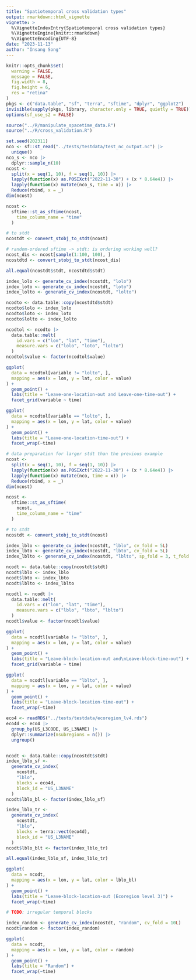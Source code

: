 ```yaml
---
title: "Spatiotemporal cross validation types"
output: rmarkdown::html_vignette
vignette: >
  %\VignetteIndexEntry{Spatiotemporal cross validation types}
  %\VignetteEngine{knitr::rmarkdown}
  %\VignetteEncoding{UTF-8}
date: "2023-11-13"
author: "Insang Song"
---
```


```r
knitr::opts_chunk$set(
  warning = FALSE,
  message = FALSE,
  fig.width = 8,
  fig.height = 6,
  res = "retina"
)
pkgs <- c("data.table", "sf", "terra", "sftime", "dplyr", "ggplot2")
invisible(sapply(pkgs, library, character.only = TRUE, quietly = TRUE))
options(sf_use_s2 = FALSE)

source("../R/manipulate_spacetime_data.R")
source("../R/cross_validation.R")
```

```r
set.seed(202311)
nco <- sf::st_read("../tests/testdata/test_nc_output.nc") |>
  unique()
nco_s <- nco |>
  dplyr::sample_n(10)
ncost <-
  split(x = seq(1, 10), f = seq(1, 10)) |>
  lapply(function(x) as.POSIXct("2022-11-30") + (x * 8.64e4)) |>
  lapply(function(x) mutate(nco_s, time = x)) |>
  Reduce(rbind, x = _)
dim(ncost)

ncost <-
  sftime::st_as_sftime(ncost,
    time_column_name = "time"
  )

# to stdt
ncostdt <- convert_stobj_to_stdt(ncost)

# random-ordered sftime -> stdt: is ordering working well?
ncost_dis <- ncost[sample(1:100, 100), ]
ncostdtd <- convert_stobj_to_stdt(ncost_dis)

all.equal(ncostdt$stdt, ncostdtd$stdt)
```


```r
index_lolo <- generate_cv_index(ncostdt, "lolo")
index_loto <- generate_cv_index(ncostdt, "loto")
index_lolto <- generate_cv_index(ncostdt, "lolto")

ncodto <- data.table::copy(ncostdtd$stdt)
ncodto$lolo <- index_lolo
ncodto$loto <- index_loto
ncodto$lolto <- index_lolto

ncodtol <- ncodto |>
  data.table::melt(
    id.vars = c("lon", "lat", "time"),
    measure.vars = c("lolo", "loto", "lolto")
  )
ncodtol$value <- factor(ncodtol$value)

ggplot(
  data = ncodtol[variable != "lolto", ],
  mapping = aes(x = lon, y = lat, color = value)
) +
  geom_point() +
  labs(title = "Leave-one-location-out and Leave-one-time-out") +
  facet_grid(variable ~ time)

ggplot(
  data = ncodtol[variable == "lolto", ],
  mapping = aes(x = lon, y = lat, color = value)
) +
  geom_point() +
  labs(title = "Leave-one-location-time-out") +
  facet_wrap(~time)
```


```r
# data preparation for larger stdt than the previous example
ncost <-
  split(x = seq(1, 10), f = seq(1, 10)) |>
  lapply(function(x) as.POSIXct("2022-11-30") + (x * 8.64e4)) |>
  lapply(function(x) mutate(nco, time = x)) |>
  Reduce(rbind, x = _)
dim(ncost)

ncost <-
  sftime::st_as_sftime(
    ncost,
    time_column_name = "time"
  )

# to stdt
ncostdt <- convert_stobj_to_stdt(ncost)

index_lblo <- generate_cv_index(ncostdt, "lblo", cv_fold = 5L)
index_lbto <- generate_cv_index(ncostdt, "lbto", cv_fold = 5L)
index_lblto <- generate_cv_index(ncostdt, "lblto", sp_fold = 3, t_fold = 5)
```

```r
ncodt <- data.table::copy(ncostdt$stdt)
ncodt$lblo <- index_lblo
ncodt$lbto <- index_lbto
ncodt$lblto <- index_lblto

ncodtl <- ncodt |>
  data.table::melt(
    id.vars = c("lon", "lat", "time"),
    measure.vars = c("lblo", "lbto", "lblto")
  )
ncodtl$value <- factor(ncodtl$value)

ggplot(
  data = ncodtl[variable != "lblto", ],
  mapping = aes(x = lon, y = lat, color = value)
) +
  geom_point() +
  labs(title = "Leave-block-location-out and\nLeave-block-time-out") +
  facet_grid(variable ~ time)

ggplot(
  data = ncodtl[variable == "lblto", ],
  mapping = aes(x = lon, y = lat, color = value)
) +
  geom_point() +
  labs(title = "Leave-block-location-time-out") +
  facet_wrap(~time)
```

```r
eco4 <- readRDS("../tests/testdata/ecoregion_lv4.rds")
eco4d <- eco4 |>
  group_by(US_L3CODE, US_L3NAME) |>
  dplyr::summarize(nsubregions = n()) |>
  ungroup()


ncodt <- data.table::copy(ncostdt$stdt)
index_lblo_sf <-
  generate_cv_index(
    ncostdt,
    "lblo",
    blocks = eco4d,
    block_id = "US_L3NAME"
  )
ncodt$lblo_bl <- factor(index_lblo_sf)

index_lblo_tr <-
  generate_cv_index(
    ncostdt,
    "lblo",
    blocks = terra::vect(eco4d),
    block_id = "US_L3NAME"
  )
ncodt$lblo_blt <- factor(index_lblo_tr)

all.equal(index_lblo_sf, index_lblo_tr)

ggplot(
  data = ncodt,
  mapping = aes(x = lon, y = lat, color = lblo_bl)
) +
  geom_point() +
  labs(title = "Leave-block-location-out (Ecoregion level 3)") +
  facet_wrap(~time)

# TODO: irregular temporal blocks
```



```r
index_random <- generate_cv_index(ncostdt, "random", cv_fold = 10L)
ncodt$random <- factor(index_random)

ggplot(
  data = ncodt,
  mapping = aes(x = lon, y = lat, color = random)
) +
  geom_point() +
  labs(title = "Random") +
  facet_wrap(~time)
```

